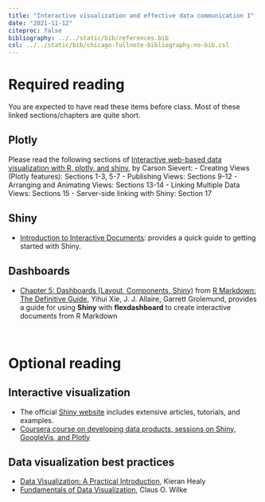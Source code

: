 ```yaml
---
title: "Interactive visualization and effective data communication I"
date: "2021-11-12"
citeproc: false
bibliography: ../../static/bib/references.bib
csl: ../../static/bib/chicago-fullnote-bibliography-no-bib.csl
---
```

  
# Required reading

You are expected to have read these items before class. Most of these linked sections/chapters are quite short.

## Plotly 

Please read the following sections of [Interactive web-based data visualization with R, plotly, and shiny](https://plotly-r.com/index.html), by Carson Sievert:
- Creating Views (Plotly features): Sections 1-3, 5-7
- Publishing Views: Sections 9-12
- Arranging and Animating Views: Sections 13-14
- Linking Multiple Data Views: Sections 15
- Server-side linking with Shiny: Section 17

## Shiny 

- [Introduction to Interactive Documents](https://shiny.rstudio.com/articles/interactive-docs.html): provides a quick guide to getting started with Shiny.

## Dashboards

- [Chapter 5: Dashboards (Layout, Components, Shiny)](https://bookdown.org/yihui/rmarkdown/dashboards.html) from [R Markdown: The Definitive Guide](https://bookdown.org/yihui/rmarkdown/), Yihui Xie, J. J. Allaire, Garrett Grolemund, provides a guide for using **Shiny** with **flexdashboard** to create interactive documents from R Markdown

<br>

# Optional reading

## Interactive visualization

- The official [Shiny website](http://shiny.rstudio.com) includes extensive articles, tutorials, and examples.
- [Coursera course on developing data products, sessions on Shiny, GoogleVis, and Plotly](https://www.coursera.org/lecture/data-products/shiny-1-1-xgyMn)

## Data visualization best practices

- [Data Visualization: A Practical Introduction](https://kieranhealy.org/publications/dataviz/), Kieran Healy
- [Fundamentals of Data Visualization](https://serialmentor.com/dataviz/), Claus O. Wilke

